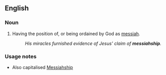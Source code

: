 ==English==

===Noun===
{{en-noun}}

# Having the position of, or being ordained by God as [[messiah]].
#: ''His miracles furnished evidence of Jesus' claim of '''messiahship'''.''

===Usage notes===
* Also capitalised [[Messiahship]]